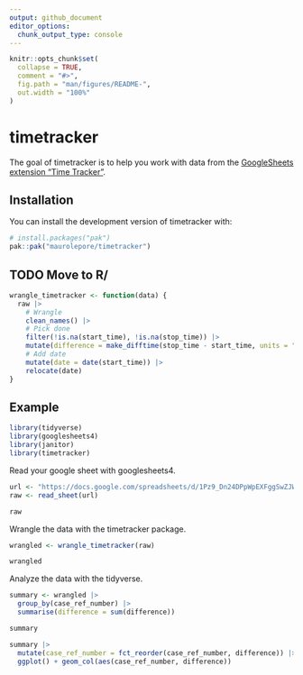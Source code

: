 ```yaml
---
output: github_document
editor_options: 
  chunk_output_type: console
---
```


<!-- README.md is generated from README.Rmd. Please edit that file -->

```r
knitr::opts_chunk$set(
  collapse = TRUE,
  comment = "#>",
  fig.path = "man/figures/README-",
  out.width = "100%"
)
```

# timetracker

<!-- badges: start -->
<!-- badges: end -->

The goal of timetracker is to help you work with data from the [GoogleSheets
extension "Time
Tracker"](https://workspace.google.com/marketplace/app/time_tracker/182790105381).

## Installation

You can install the development version of timetracker with:

```r
# install.packages("pak")
pak::pak("maurolepore/timetracker")
```

## TODO Move to R/

```r
wrangle_timetracker <- function(data) {
  raw |> 
    # Wrangle
    clean_names() |>
    # Pick done
    filter(!is.na(start_time), !is.na(stop_time)) |> 
    mutate(difference = make_difftime(stop_time - start_time, units = "hour")) |>
    # Add date
    mutate(date = date(start_time)) |> 
    relocate(date)
}
```

## Example

```r
library(tidyverse)
library(googlesheets4)
library(janitor)
library(timetracker)
```

Read your google sheet with googlesheets4.

```r
url <- "https://docs.google.com/spreadsheets/d/1Pz9_Dn24DPpWpEXFggSwZJWSp0DHtYbgpeS1_90KtEA/edit?usp=sharing"
raw <- read_sheet(url)

raw
```

Wrangle the data with the timetracker package.

```r
wrangled <- wrangle_timetracker(raw)

wrangled
```

Analyze the data with the tidyverse.

```r
summary <- wrangled |> 
  group_by(case_ref_number) |> 
  summarise(difference = sum(difference))

summary
```

```r
summary |> 
  mutate(case_ref_number = fct_reorder(case_ref_number, difference)) |> 
  ggplot() + geom_col(aes(case_ref_number, difference))
```

